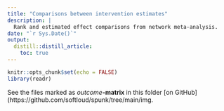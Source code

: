```yaml
---
title: "Comparisons between intervention estimates"
description: |
  Rank and estimated effect comparisons from network meta-analysis.
date: "`r Sys.Date()`"
output: 
  distill::distill_article:
    toc: true
---
```


```r
knitr::opts_chunk$set(echo = FALSE)
library(readr)

```

See the files marked as *outcome***-matrix** in this folder [on GitHub](https://github.com/softloud/spunk/tree/main/img. 
